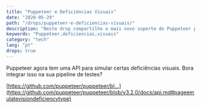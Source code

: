 ```yaml
---
title: "Puppeteer e Deficiências Visuais"
date: "2020-05-29"
path: "/drops/puppeteer-e-deficiencias-visuais/"
description: "Neste drop compartilho o mais novo suporte do Puppeteer para deficiências visuais."
keywords: "Puppeteer,deficiencias,visuais"
category: "tech"
lang: "pt"
drops: true
---
```



<Drop>

Puppeteer agora tem uma API para simular certas deficiências visuais. Bora integrar isso na sua pipeline de testes?

[https://github.com/puppeteer/puppeteer/bl...](https://github.com/puppeteer/puppeteer/blob/v3.2.0/docs/api.md#pageemulatevisiondeficiencytype)

</Drop>
